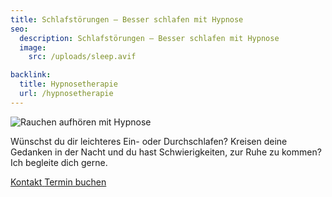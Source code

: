 ```yaml
---
title: Schlafstörungen – Besser schlafen mit Hypnose
seo:
  description: Schlafstörungen – Besser schlafen mit Hypnose
  image:
    src: /uploads/sleep.avif

backlink:
  title: Hypnosetherapie
  url: /hypnosetherapie
---
```


<div class="relative">

<img class="w-full h-64 object-cover object-center sm:h-96 rounded-xl shadow-lg" src="/uploads/sleep.avif" alt="Rauchen aufhören mit Hypnose" />

<p>
  Wünschst du dir leichteres Ein- oder Durchschlafen? Kreisen deine Gedanken in der Nacht und du hast Schwierigkeiten, zur Ruhe zu kommen? Ich begleite dich
  gerne.
</p>

</div>

<div class="flex gap-4">
  <a data-umami-event="Home – Button Kontakt" href="/kontakt" class="inline-flex items-center justify-center px-6 py-3 text-base leading-tight font-bold text-red-600 bg-transparent border border-red-600 rounded-full transition hover:bg-red-500 hover:text-red-50 no-underline" onclick="document.app.emitEvent('mouseDown', 'trigger-to-5');"> 
    <span class="">Kontakt</span>
  </a>
  <a
  data-umami-event="Open Calendly"
  href="https://calendly.com/bern-hypnose"
  target="_blank"
  class="inline-flex no-prose items-center justify-center px-6 py-3 text-base leading-tight font-bold text-red-50 bg-red-600 border border-red-600 rounded-full transition hover:bg-red-500 hover:text-red-50 no-underline"
>
  <span>Termin buchen</span>
</a>

</div>
